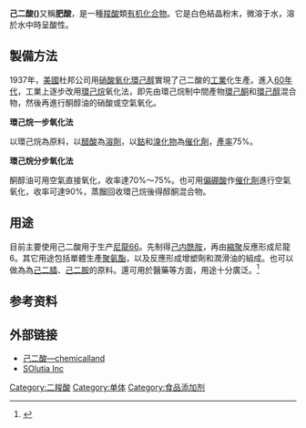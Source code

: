 {{copyedit|time=2010-06-12T13:34:11+00:00}}
{{Chembox
|   Name = 己二酸
|   ImageFile = Adipic_acid_structure.png
|   ImageName = Adipic acid
|   ImageFile1 = Adipic acid spheres.png
|   IUPACName = hexanedioic acid
|   OtherNames = Adipic acid
| Section1 = {{Chembox Identifiers
| CASNo = 124-04-9
| CASNo_Ref = {{cascite|correct|CAS}}
|    SMILES  =  OC(=O)CCCCC(=O)O
|    RTECS  =  
|  UNII_Ref  = {{fdacite|correct|FDA}}|  UNII  =  76A0JE0FKJ
|  KEGG_Ref  = {{keggcite|correct|kegg}}|  KEGG  =  D08839
|  InChI  =  1/C6H10O4/c7-5(8)3-1-2-4-6(9)10/h1-4H2,(H,7,8)(H,9,10)
|  ChEBI_Ref  = {{ebicite|correct|EBI}}|  ChEBI  =  30832
|  InChIKey  =  WNLRTRBMVRJNCN-UHFFFAOYAY
|  PubChem  =  196
|  SMILES1  =  C(CCC(=O)O)CC(=O)O
|  ChEMBL_Ref  = {{ebicite|correct|EBI}}|  ChEMBL  =  1157
|  StdInChI_Ref  = {{stdinchicite|correct|chemspider}}|  StdInChI  =  1S/C6H10O4/c7-5(8)3-1-2-4-6(9)10/h1-4H2,(H,7,8)(H,9,10)
|  StdInChIKey_Ref  = {{stdinchicite|correct|chemspider}}|  StdInChIKey  =  WNLRTRBMVRJNCN-UHFFFAOYSA-N
|  EC_number  =  204-673-3
|  ChemSpiderID_Ref  = {{chemspidercite|correct|chemspider}}|  ChemSpiderID  =  191
}}
| Section2 = {{Chembox Properties
|   Formula = C<sub>6</sub>H<sub>10</sub>O<sub>4</sub>
|   MolarMass = 146.14 
|   Appearance = 白色晶体
|   Density = 1.36 g/cm³
|   Solubility = 微溶
|   MeltingPt = 152 °C (425 K)
|   BoilingPt = 337 °C (610 K)
  }}
| Section3 = {{Chembox Structure
|   Coordination = 
|   CrystalStruct = 
|   Dipole =
  }}
| Section7 = {{Chembox Hazards
|   MainHazards = 可燃
|   FlashPt = 232 °C
|   RPhrases = {{R36}}
  }}
| Section8 = {{Chembox Related
|   Function = [[二羧酸|二羧酸]]
|   OtherFunctn = [[戊二酸|戊二酸]]，[[庚二酸|庚二酸]]
|   OtherCpds = [[己酸|己酸]]
  }}
|英文名=Hexanedioic acid|別名=肥酸|Abbreviations=AA}}
'''己二酸('''{{Lang-en|Hexanedioic acid}}''')'''又稱'''肥酸'''，是一種[[羧酸|羧酸]]類[[有机化合物|有机化合物]]。它是白色結晶粉末，微溶于水，溶於水中時呈酸性。

==製備方法==
1937年，[[美国|美國]]杜邦公司用[[硝酸|硝酸]][[氧化|氧化]][[環己醇|環己醇]]實現了己二酸的[[工业|工業]]化生產。進入[[60年代|60年代]]，工業上逐步改用[[环己烷|環己烷]]氧化法，即先由環己烷制中間產物[[环己酮|環己酮]]和[[環己醇|環己醇]]混合物，然後再進行酮醇油的硝酸或空氣氧化。

'''環己烷一步氧化法'''

以環己烷為原料，以[[醋酸|醋酸]]為[[溶剂|溶劑]]，以[[钴化合物|鈷]]和[[溴化物|溴化物]]為[[催化剂|催化劑]]，[[收率|產率]]75%。

'''環己烷分步氧化法'''

酮醇油可用空氣直接氧化，收率達70%～75%。也可用[[偏硼酸|偏硼酸]]作[[催化剂|催化劑]]進行空氣氧化，收率可達90%，蒸餾回收環己烷後得醇酮混合物。

==用途== 
目前主要使用己二酸用于生产[[尼龍66|尼龍66]]。先制得[[己内酰胺|己内酰胺]]，再由[[縮聚|縮聚]]反應形成尼龍6。其它用途包括單體生產[[聚氨酯|聚氨酯]]，以及反應形成增塑劑和潤滑油的組成。也可以做為為[[己二腈|己二腈]]、[[己二胺|己二胺]]的原料。還可用於醫藥等方面，用途十分廣泛。<ref>{{Cite web|title=己二酸 - A+醫學百科|url=http://cht.a-hospital.com/w/%E5%B7%B1%E4%BA%8C%E9%85%B8|access-date=2022-05-29|work=cht.a-hospital.com}}</ref>

==参考资料==
<references responsive="" />

==外部链接==
*[https://archive.is/20121211064322/http://www.chemicalland21.com/arokorhi/industrialchem/organic/ADIPIC%20ACID.htm 己二酸—chemicalland]
*[https://web.archive.org/web/20090414123319/http://www.solutia.com/pages/corporate/products/product.asp?product=164 SOlutia Inc]

{{Authority control}}
[[Category:二羧酸|Category:二羧酸]]
[[Category:单体|Category:单体]]
[[Category:食品添加剂|Category:食品添加剂]]